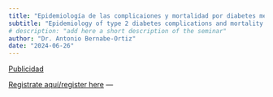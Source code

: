 ```yaml
---
title: "Epidemiología de las complicaiones y mortalidad por diabetes mellitus tipo 2: datos de Latino-América"
subtitle: "Epidemiology of type 2 diabetes complications and mortality: data from Latin-America" 
# description: "add here a short description of the seminar" 
author: "Dr. Antonio Bernabe-Ortiz"
date: "2024-06-26"
---
```

[Publicidad](2024-08-14.pdf)

[Registrate aquí/register
here](https://aarhusuniversity.zoom.us/meeting/register/u5Ysc-GppjgvEtyz85LgCmpYzBaJLNHNA843)
---
